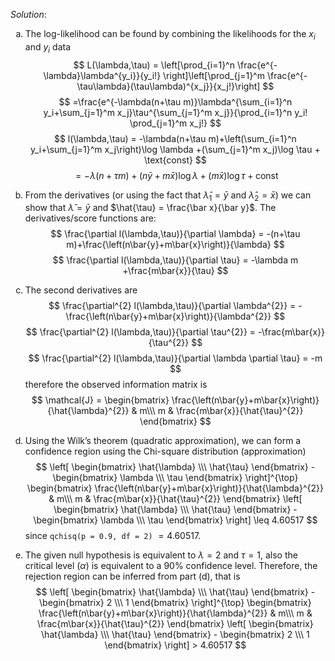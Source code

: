 
*Solution*: 

a. The log-likelihood can be found by combining the likelihoods for the $x_{i}$ and $y_{i}$ data
$$
	L(\lambda,\tau) = \left[\prod_{i=1}^n \frac{e^{-\lambda}\lambda^{y_i}}{y_i!} \right]\left[\prod_{j=1}^m \frac{e^{-\tau\lambda}(\tau\lambda)^{x_j}}{x_j!}\right]
$$
$$
	=\frac{e^{-\lambda(n+\tau m)}\lambda^{\sum_{i=1}^n y_i+\sum_{j=1}^m x_j}\tau^{\sum_{j=1}^m x_j}}{\prod_{i=1}^n y_i! \prod_{j=1}^m x_j!}
$$
$$
	l(\lambda,\tau) = -\lambda(n+\tau m)+\left(\sum_{i=1}^n y_i+\sum_{j=1}^m x_j\right)\log \lambda +(\sum_{j=1}^m x_j)\log \tau + \text{const}
$$
$$
	= -\lambda(n+\tau m)+\left(n\bar{y}+m\bar{x}\right)\log \lambda +(m\bar{x})\log \tau + \text{const}
$$	

b. From the derivatives (or using the fact that  $\hat\lambda_1=\bar y$ and $\hat\lambda_2=\bar x$) we can show that $\hat{\lambda} = \bar y$ and $\hat{\tau} = \frac{\bar x}{\bar y}$.
The derivatives/score functions are:
$$
	\frac{\partial l(\lambda,\tau)}{\partial \lambda} = -(n+\tau m)+\frac{\left(n\bar{y}+m\bar{x}\right)}{\lambda}
$$
$$
	\frac{\partial l(\lambda,\tau)}{\partial \tau} = -\lambda m +\frac{m\bar{x}}{\tau}
$$

c. The second derivatives are
$$
\frac{\partial^{2} l(\lambda,\tau)}{\partial \lambda^{2}} = - \frac{\left(n\bar{y}+m\bar{x}\right)}{\lambda^{2}}
$$
$$
\frac{\partial^{2} l(\lambda,\tau)}{\partial \tau^{2}} = -\frac{m\bar{x}}{\tau^{2}}
$$
$$
\frac{\partial^{2} l(\lambda,\tau)}{\partial \lambda \partial \tau} = -m 
$$
therefore the observed information matrix is
$$ 
\mathcal{J} = 
\begin{bmatrix}
\frac{\left(n\bar{y}+m\bar{x}\right)}{\hat{\lambda}^{2}} & m\\\
m & \frac{m\bar{x}}{\hat{\tau}^{2}}
\end{bmatrix}
$$

d. Using the Wilk's theorem (quadratic approximation), we can form a confidence region using the Chi-square distribution (approximation)
$$
\left[
\begin{bmatrix}
\hat{\lambda} \\\ \hat{\tau}
\end{bmatrix} -
\begin{bmatrix}
\lambda \\\ \tau
\end{bmatrix}
\right]^{\top}
\begin{bmatrix}
\frac{\left(n\bar{y}+m\bar{x}\right)}{\hat{\lambda}^{2}} & m\\\
m & \frac{m\bar{x}}{\hat{\tau}^{2}}
\end{bmatrix}
\left[
\begin{bmatrix}
\hat{\lambda} \\\ \hat{\tau}
\end{bmatrix} -
\begin{bmatrix}
\lambda \\\ \tau
\end{bmatrix}
\right] \leq 4.60517
$$
since `qchisq(p = 0.9, df = 2)` $= 4.60517$.

e. The given null hypothesis is equivalent to $\lambda = 2$ and $\tau = 1$, also the critical level ($\alpha$) is equivalent to a 90% confidence level. Therefore, the rejection region can be inferred from part (d), that is 
$$
\left[
\begin{bmatrix}
\hat{\lambda} \\\ \hat{\tau}
\end{bmatrix} -
\begin{bmatrix}
2 \\\ 1
\end{bmatrix}
\right]^{\top}
\begin{bmatrix}
\frac{\left(n\bar{y}+m\bar{x}\right)}{\hat{\lambda}^{2}} & m\\\
m & \frac{m\bar{x}}{\hat{\tau}^{2}}
\end{bmatrix}
\left[
\begin{bmatrix}
\hat{\lambda} \\\ \hat{\tau}
\end{bmatrix} -
\begin{bmatrix}
2 \\\ 1
\end{bmatrix}
\right] > 4.60517
$$
